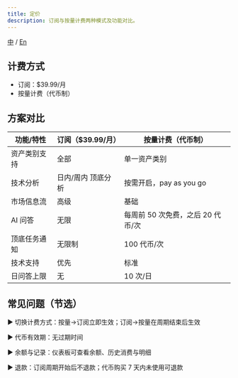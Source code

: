 ```yaml
---
title: 定价
description: 订阅与按量计费两种模式及功能对比。
---
```


[中](/zh/documentation/pricing) / [En](/en/documentation/pricing)

## 计费方式
- 订阅：$39.99/月
- 按量计费（代币制）

## 方案对比

| 功能/特性 | 订阅（$39.99/月） | 按量计费（代币制） |
| --- | --- | --- |
| 资产类别支持 | 全部 | 单一资产类别 |
| 技术分析 | 日内/周内 顶底分析 | 按需开启，pay as you go |
| 市场信息流 | 高级 | 基础 |
| AI 问答 | 无限 | 每周前 50 次免费，之后 20 代币/次 |
| 顶底任务通知 | 无限制 | 100 代币/次 |
| 技术支持 | 优先 | 标准 |
| 日问答上限 | 无 | 10 次/日 |

## 常见问题（节选）
▶ 切换计费方式：按量→订阅立即生效；订阅→按量在周期结束后生效

▶ 代币有效期：无过期时间

▶ 余额与记录：仪表板可查看余额、历史消费与明细

▶ 退款：订阅周期开始后不退款；代币购买 7 天内未使用可退款

